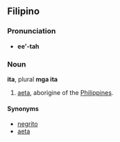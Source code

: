 ==Filipino==
===Pronunciation===
*'''ee'-tah'''

===Noun===
'''ita''', plural '''mga ita'''
#[[aeta]], aborigine of the [[Philippines]].

====Synonyms====
*[[negrito]]
*[[aeta]]